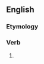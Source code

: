 ==English==

===Etymology===
{{suffix|en|keen|eth|nocat=1}}

===Verb===
{{head|en|verb form}}

# {{en-archaic third-person singular of|keen}}